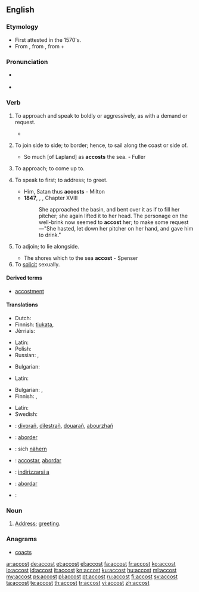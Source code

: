 ==English==

===Etymology===
* First attested in the 1570's.
* From {{etyl|fro|en}} {{term|accoster|lang=for}}, from {{etyl|VL.|en}} {{term|accosto|accosto|to come alongside someone|lang=la}}, from {{term|ad||near|lang-la}} + {{term|costa||rib, side|lang=la}}

===Pronunciation===
* {{a|US}} {{IPA|/ə.ˈkɔst/|/ə.ˈkɑst/}}
* {{audio|en-us-accost.ogg|Audio (US)}}

===Verb===
{{en-verb}}

# {{transitive}} To approach and speak to boldly or aggressively, as with a demand or request.
#*{{quote-news
    | date = 21 August 2012
    | first = Ed
    | last = Pilkington
    | title = Death penalty on trial: should Reggie Clemons live or die?
    | newspaper = The Guardian
    | url = http://www.guardian.co.uk/world/2012/aug/21/death-penalty-trial-reggie-clemons?newsfeed=true
    | page = 
    | passage = The Missouri prosecutors' case against Clemons, based partly on incriminating testimony given by his co-defendants, was that Clemons was part of a group of four youths who '''accosted''' the sisters on the Chain of Rocks Bridge one dark night in April 1991. 
}}
# {{context|transitive|obsolete}} To join side to side; to border; hence, to sail along the coast or side of.
#* So much [of Lapland] as '''accosts''' the sea. - Fuller
# {{context|transitive|obsolete}} To approach; to come up to.
# {{transitive}} To speak to first; to address; to greet.
#* Him, Satan thus '''accosts''' - Milton
#* '''1847''', {{w|Charlotte Brontë}}, {{w|Jane Eyre}}, Chapter XVIII
#*: She approached the basin, and bent over it as if to fill her pitcher; she again lifted it to her head. The personage on the well-brink now seemed to '''accost''' her; to make some request—"She hasted, let down her pitcher on her hand, and gave him to drink."
# {{context|intransitive|obsolete}} To adjoin; to lie alongside.
#* The shores which to the sea '''accost''' - Spenser
# To [[solicit]] sexually.

====Derived terms====
* [[accostment]]

====Translations====
{{trans-top|to approach and speak to boldly or aggressively, as with a demand or request}}
* Dutch: {{t+|nl|aanklampen}}
* Finnish: [[tiukata]], {{t+|fi|vaatia}}
* Jèrriais: {{tø|roa-jer|achîtrer }}
{{trans-mid}}
* Latin: {{t-|la|affor}}
* Polish: {{t-|pl|zaczepiać}}
* Russian: {{t+|ru|обращаться}}, {{t+|ru|заговаривать}}
{{trans-bottom}}

{{trans-top|to join side to side; to border; hence, to sail along the coast or side of}}
* Bulgarian: {{t+|bg|акостирам}}
{{trans-mid}}
* Latin: {{t-|la|affor}}
{{trans-bottom}}

{{trans-top|to speak to first, to address, to greet}}
* Bulgarian: {{t+|bg|заговарям}},  {{t-|bg|обръщам се към}}
* Finnish: {{t-|fi|puhutella}}, {{t+|fi|tervehtiä}}
{{trans-mid}}
* Latin: {{t-|la|affor}}
* Swedish: {{t+|sv|tilltala}}
{{trans-bottom}}

{{checktrans-top}}
* {{ttbc|br}}: [[divorañ]], [[dilestrañ]], [[douarañ]], [[abourzhañ]]
* {{ttbc|fr}}: [[aborder]]
* {{ttbc|de}}: sich [[nähern]]
* {{ttbc|ia}}: [[accostar]], [[abordar]]
* {{ttbc|it}}: [[indirizzarsi a]]
{{trans-mid}}
* {{ttbc|pt}}: [[abordar]]
* {{ttbc|es}}: {{t+|es|acercar|alt=acercarse a}}
{{trans-bottom}}

===Noun===
{{en-noun}}

# {{rare}} [[address|Address]]; [[greeting]].
#: {{rfquotek|J. Morley}}

===Anagrams===
* [[coacts#English|coacts]]

[[ar:accost]]
[[de:accost]]
[[et:accost]]
[[el:accost]]
[[fa:accost]]
[[fr:accost]]
[[ko:accost]]
[[io:accost]]
[[id:accost]]
[[it:accost]]
[[kn:accost]]
[[ku:accost]]
[[hu:accost]]
[[ml:accost]]
[[my:accost]]
[[ps:accost]]
[[pl:accost]]
[[pt:accost]]
[[ru:accost]]
[[fi:accost]]
[[sv:accost]]
[[ta:accost]]
[[te:accost]]
[[th:accost]]
[[tr:accost]]
[[vi:accost]]
[[zh:accost]]
